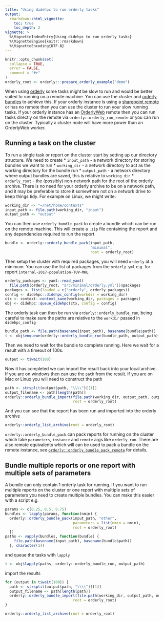 ```yaml
---
title: "Using didehpc to run orderly tasks"
output:
  rmarkdown::html_vignette:
    toc: true
    toc_depth: 2
vignette: >
  %\VignetteIndexEntry{Using didehpc to run orderly tasks}
  %\VignetteEngine{knitr::rmarkdown}
  %\VignetteEncoding{UTF-8}
---
```


<!-- HEADER -->

```r
knitr::opts_chunk$set(
  collapse = TRUE,
  error = FALSE,
  comment = "#>"
)
orderly_root <- orderly:::prepare_orderly_example("demo")
```

When using [orderly](https://github.com/vimc/orderly) some tasks might be slow to run and would be better suited to running on a remote machine. You can use the cluster and [orderly bundles](https://www.vaccineimpact.org/orderly/articles/bundles.html) to achieve this. If your orderly instance is using a [sharepoint remote](https://github.com/vimc/orderly.sharepoint) or has no remote then you can use the cluster to run your slow running tasks. If your orderly instance has an [OrderlyWeb](https://github.com/vimc/orderly-web) remote then you can run tasks directly on the remote via `orderly::orderly_run_remote` or you can run on the cluster. Typically a cluster node will have more power than an OrderlyWeb worker.

## Running a task on the cluster

To run a single task or report on the cluster start by setting up our directory structure. We need to create
* `input_path` - a network directory for storing bundles we want to run
* `working_dir` - a network directory to act as the working directory for the bundle run
* `output_path` - a network directory where output bundles are saved, this is relative to `working_dir`
* `orderly_root` - the (possibly) non-network path for the root of the orderly archive. There is no need for your orderly archive to be on a network path, and it may be preferable to store it somewhere not on a network drive to keep things tidy. For example on Linux, we might write:

```r
working_dir <- "~/net/home/contexts"
input_path <- file.path(working_dir, "input")
output_path <- "output"
```

You can then use `orderly_bundle_pack` to create a bundle which can be run on the remote machine. This will create a `.zip` file containing the report and any dependencies required to run the report.

```r
bundle <- orderly::orderly_bundle_pack(input_path, 
                                       "minimal", 
                                       root = orderly_root)
```

Then setup the cluster with required packages, you will need `orderly` at a minimum. You can use the list of packages from the `orderly.yml` e.g. for report `internal-2017-population-TUV-MHL`

```r
orderly_packages <- yaml::read_yaml(
  file.path(orderly_root, "src/minimal/orderly.yml"))$packages
packages <- list(loaded = c("orderly", orderly_packages))
config <- didehpc::didehpc_config(workdir = working_dir)
ctx <- context::context_save(working_dir, packages = packages)
obj <- didehpc::queue_didehpc(ctx, config = config)
```

The orderly task can then be run via `orderly::orderly_bundle_run`, being careful to make sure the paths are relative to the `workdir` passed in `didehpc_config`

```r
bundle_path <- file.path(basename(input_path), basename(bundle$path))
t <- obj$enqueue(orderly::orderly_bundle_run(bundle_path, output_path))
```

Then we need to wait for the bundle to complete running. Here we wait for a result with a timeout of 100s.

```r
output <- t$wait(100)
```

Now it has completed we can import the result back into your local archive. If you are on windows then can use the `path` from the result. If you are on Mac or Linux you will need to construct the path

```r
path <- strsplit(output$path, "\\\\")[[1]]
output_filename <- path[length(path)]
orderly::orderly_bundle_import(file.path(working_dir, output_path, output_filename),
                               root = orderly_root)
```
And you can see that the report has been run and imported into the orderly archive

```r
orderly::orderly_list_archive(root = orderly_root)
```
`orderly::orderly_bundle_pack` can pack reports for running on the cluster which take `parameters`, `instance` and `remote` args like `orderly_run`. There are also remote equivalents which will can be used to pack a bundle on the remote instance, see [`orderly::orderly_bundle_pack_remote`](https://www.vaccineimpact.org/orderly/reference/orderly_bundle_pack_remote.html) for details.

## Bundle multiple reports or one report with multiple sets of parameters

A bundle can only contain 1 orderly task for running. If you want to run multiple reports on the cluster or one report with multiple sets of parameters you need to create multiple bundles. You can make this easier with a script e.g.

```r
params <- c(0.25, 0.5, 0.75)
bundles <- lapply(params, function(nmin) {
  orderly::orderly_bundle_pack(input_path, "other", 
                               parameters = list(nmin = nmin), 
                               root = orderly_root)
  })
paths <- vapply(bundles, function(bundle) {
    file.path(basename(input_path), basename(bundle$path))
  }, character(1))
```

and queue the tasks with `lapply`

```r
t <- obj$lapply(paths, orderly::orderly_bundle_run, output_path)
```
import the results

```r
for (output in t$wait(100)) {
  path <- strsplit(output$path, "\\\\")[[1]]
  output_filename <- path[length(path)]
  orderly::orderly_bundle_import(file.path(working_dir, output_path, output_filename),
                               root = orderly_root)
}
```

```r
orderly::orderly_list_archive(root = orderly_root)
```
